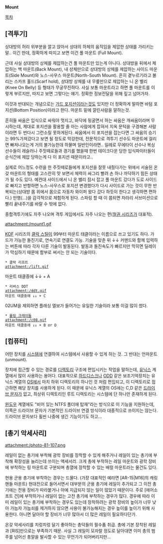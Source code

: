 '''Mount'''

[[목차]]
== [격투기] ==
상대방의 허리 위부분을 깔고 앉아서 상대의 하체의 움직임을 제압한 상태를 가리키는 말.. 이긴 한데, 정확하게 따지고 보면 이건 풀 마운트 (Full Mount).

근데 사실 상대방의 상체를 제압하는건 풀 마운트만 있는게 아니다. 상대방을 뒤에서 제압하는 백 마운트(Back Mount), 내 상체만으로 상대방의 상체를 제압하는 사이드 마운트(Side Mount)와 노스-사우스 마운트(North-South Mount). 흔히 곁누르기라고 불리는 스카프 홀드(Scarf hold), 상대방 상체를 내 무릎만으로 제압하는 니 온 벨리(Knee On Belly) 등 형태가 무궁무진하다.
사실 보통 마운트라고 하면 풀 마운트를 이렇게 부르지만, 따지고 보면 그렇다는 얘기. 정확한 정보전달을 위해 짚고 넘어가자.

이것과 반대되는 개념으로는 [[가드 포지션]]이라는것도 있지만 더 정확하게 말하면 바텀 포지션(Bottom Position)이라고 한다. 마운트 밑에 깔린사람을 말하는것.

흔히들 싸움은 입식으로 싸워야 멋지고, 바닥에 뒹굴면서 하는 싸움은 개싸움이라며 무시하는데, 제대로 포지션을 활용할 줄 아는 사람에게 잡혀서 지옥 문턱을 구경해본 사람이라면 두 번다시 그런소릴 못하게된다. 싸움에서 이 포지션을 잡는다면 그 싸움의 승기는 99%가져갔다고 보면 될 정도로 막강한데, 전문적으로 격투기 선수도 마운트에 걸리면 빠져나오는게 거의 불가능한데 하물며 일반인이라면.. 일례로 무에타이 선수나 복싱 선수들이 레슬러나 주짓떼로들과 경기를 했을때 한번 테이크다운 당한 입식파이터들이 순식간에 제압 당하는게 다 이 포지션 때문이라고..

실제로 어느정도 수련을 한 주짓떼로들에게 포지션을 잘못 내줬다가는 위에서 서술된 온갖 마운트의 형태를 고스란히 맛 보면서 체력이 싸그리 빨려 손 하나 까닥하기 힘든 상태가 될 수도 있다. 예컨대 사이드에서 니 온 밸리 잠시 잡고 풀 마운트 갔다가 도로 사이드로 빠지고 반항하면 노스-사우스로 포지션 변경했다가 다시 사이드로 가는 것이 무한 반복되는(상대방 몸 위에서 몸으로 자동차 와이퍼 왔다 갔다 하듯이 한다고 생각하면 편하다.) 만행(...)을 감각적으로 체험하게 된다. 스파링 할 때 이 쯤되면 차라리 서브미션으로 빨리 끝내주기를 바랄 수 밖에 없다.

종합격투기에도 자주 나오며 격투 게임에서도 자주 나오는 편([[철권 시리즈]]가 대표적).

attachment:/mount1.gif

[[KOF]] 시리즈의 [[클락 스틸]]이 99부터 마운트 태클이라는 이름으로 쓰고 있기도 하다. 가드가 가능한 돌진기로, 연속기로 연결도 가능. 기술을 맞춘 뒤 ↓↓ 커맨드와 함께 입력하는 버튼에 따라 각자 다른 기술이 발동된다. 발동과 돌진속도가 빠르지만 막히면 딜레이가 막심하기 때문에 함부로 써서는 안 되는 기술이다.

 * 클락 리프트
 attachment:/lift.gif
마운트 태클중에 ↓↓ + A

 * 리버스 DDT
 attachment:/ddt.gif
 마운트 태클중에 ↓↓ + C 
02UM을 제외하면 플래싱 엘보가 들어가는 유일한 기술이라 보통 이걸 많이 썼다.

 * [[롤링 크레이들]]
 attachment:/c08.gif
 마운트 태클중에 ↓↓ + B or D

== [컴퓨터] ==
어떤 장치를 [[시스템]]에 연결하여 시스템에서 사용할 수 있게 하는 것. 그 반대는 언마운트(unmount).

장치에 접근할 수 있는 경로를 [[디렉토리]] 구조에 편입시키는 작업을 말하는데, [[유닉스]] 계열에서 많이 사용하는 용어다. 대표적으로 [[하드디스크]]나 [[ODD]] 같은 보조기억장치는 유닉스 계열의 [[OS]]에서 마치 하위 디렉토리의 하나인 것 처럼 편입되고, 이 디렉토리로 접근하면 해당 장치를 사용하게 된다. 이 때문에 유닉스 계열의 OS에는 C,D 같은 [[드라이브 문자]]가 없고, 최상위 디렉토리인 루트 디렉토리는 시스템에 단 하나만 존재하게 된다.

[[윈도우]] 계열에도 "비어 있는 NTFS 폴더에 탑재"라는 방식으로 이 기능을 지원하는데, 이쪽은 드라이브 문자가 기본적인 드라이브 연결 방식이라 대중적으로 쓰이지는 않는다. 드라이브 문자보다 휠씬 나중에 생긴 기능이기도 하고...
== [총기 악세사리] ==
attachment:/photo-81-107.png

레일이 없는 총기에 부착해 광학 장비를 장착할 수 있게 해주거나 레일이 있는 총기에 부착해 확장성을 늘리는데 쓰이는 액세서리. 크게 총에 부착하는 레일 마운트와 광학 장비에 부착하는 링 마운트로 구분되며 총열에 장착할 수 있는 배럴 마운트라는 물건도 있다.

현용 군용 총기에 부착하는 경우는 드물다. (가장 대표적인 예라면 [AR-15|M16]의 캐링핸들 마운트) 현대전으로 들어서면서 대부분의 군용 총기에 레일이 추가되고 그 이전 총기에는 전용 장비가 따라붙거나 아예 지급되지 않는 일이 많았기 때문이다. 주로 [에어소프트 건]에 부착하거나 레일이 없는 고전 총기에 부착하는 경우가 많다. 경우에 따라 이미 레일이 있는 총기에 부착하는 경우도 있는데 장착하려는 광학 장비의 높이가 너무 낮아 가늠자 가늠쇠를 제거하지 않으면 사용이 불가능해지는 경우 높이를 높이기 위해 사용한다. 아니면 달아야 할 장비가 너무 많아서 더 많은 레일이 필요하다던가.

온갖 악세사리를 치렁치렁 달기 좋아하는 총덕들의 필수품 취급. 총에 기본 장착된 레일과 [RIS]만으로는 부족하기 때문. 사실 그 레일이 모자랄 정도로 달아대면 이미 총의 범주를 넘어선 총알을 발사할 수 있는 무언가가 되어버리지만...
